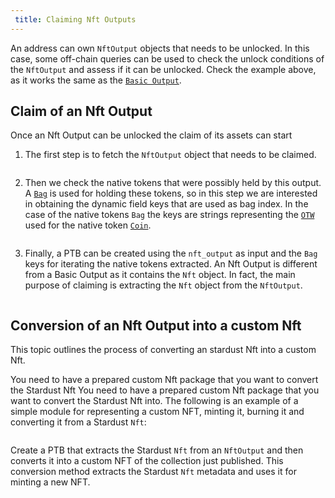 ```yaml
---
 title: Claiming Nft Outputs
---
```


An address can own `NftOutput` objects that needs to be unlocked. 
In this case, some off-chain queries can be used to check the unlock conditions of the `NftOutput` and assess if it can be unlocked. 
Check the example above, as it works the same as the [`Basic Output`](basic.mdx).
    
## Claim of an Nft Output
Once an Nft Output can be unlocked the claim of its assets can start

1. The first step is to fetch the `NftOutput` object that needs to be claimed.

<Tabs>
<TabItem value="rs" label="Rust">

```rust file=<rootDir>/docs/examples/rust/stardust/nft-output-claim.rs#L56-L80
```

</TabItem>
<TabItem value="ts" label="TypeScript">

</TabItem>
</Tabs>


2. Then we check the native tokens that were possibly held by this output. A [`Bag`](../../../references/framework/iota-framework/bag) is used for holding these tokens, so in this step we are interested in obtaining the dynamic field keys that are used as bag index. In the case of the native tokens `Bag` the keys are strings representing the [`OTW`](../../iota-101/move-overview/one-time-witness.mdx) used for the native token [`Coin`](../../../references/framework/iota-framework/coin.mdx#resource-coin).

<Tabs>
<TabItem value="rs" label="Rust">

```rust file=<rootDir>/docs/examples/rust/stardust/nft-output-claim.rs#L82-L107
```

</TabItem>
<TabItem value="ts" label="TypeScript">

</TabItem>
</Tabs>

3. Finally, a PTB can be created using the `nft_output` as input and the `Bag` keys for iterating the native tokens extracted.
An Nft Output is different from a Basic Output as it contains the `Nft` object. 
In fact, the main purpose of claiming is extracting the `Nft` object from the `NftOutput`.

<Tabs>
<TabItem value="rs" label="Rust">

```rust file=<rootDir>/docs/examples/rust/stardust/nft-output-claim.rs#L109-L175
```

</TabItem>
<TabItem value="ts" label="TypeScript">

</TabItem>
</Tabs>

## Conversion of an Nft Output into a custom Nft
This topic outlines the process of converting an stardust Nft into a custom Nft.

You need to have a prepared custom Nft package that you want to convert the Stardust Nft You need to have a prepared custom Nft package that you want to convert the Stardust Nft into. 
The following is an example of a simple module for representing a custom NFT, minting it, burning it and converting it from a Stardust `Nft`:

<Tabs>
<TabItem value="move" label="Move">

```move file=<rootDir>/docs/examples/move/custom_nft/sources/nft.move
```

</TabItem>

</Tabs>


Create a PTB that extracts the Stardust `Nft` from an `NftOutput` and then converts it into a custom NFT of the collection just published. 
This conversion method extracts the Stardust `Nft` metadata and uses it for minting a new NFT.

<Tabs>
<TabItem value="rs" label="Rust">

```rust file=<rootDir>/docs/examples/rust/stardust/nft-migration.rs#L77-L137
```

</TabItem>
<TabItem value="ts" label="TypeScript">

</TabItem>
</Tabs>

